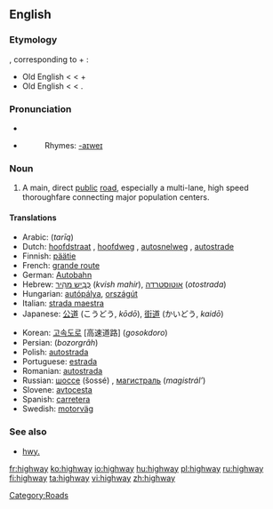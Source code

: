 {{wikipedia}}
==English==

===Etymology===
{{etyl|ang}} {{term|heahweg|hēahweġ|main road}}, corresponding to {{term|high}} + {{term|way}}:
* Old English {{term|heah|hēah|of great height, tall}} <{{proto|Germanic|kaukhaz}} < {{proto|Indo-European|kowkos|hill}} +
* Old English {{term|weg|weġ|lang=ang|road, path}} < {{proto|Germanic|wegaz}} < {{proto|Indo-European|wegʰ-|to move}}.

===Pronunciation===
* {{IPA|/ˈhaɪweɪ/}}
* {{audio|en-us-highway.ogg|Audio (US)}}
*: Rhymes: [[Rhymes:English:-aɪweɪ|-aɪweɪ]]

===Noun===
{{en-noun}}

# A main, direct [[public]] [[road]], especially a multi-lane, high speed thoroughfare connecting major population centers.

====Translations====
{{trans-top|main public thoroughfare}}
* Arabic: {{Arab|[[طريق]]}} (''tarīq'') {{m}}
* Dutch: [[hoofdstraat]] {{f}}, [[hoofdweg]] {{m}}, [[autosnelweg]] {{m}}, [[autostrade]] {{f}}
* Finnish: [[päätie]]
* French: [[grande route]] {{f}}
* German: [[Autobahn]] {{f}}
* Hebrew: [[כביש מהיר|כְּבִיש מַהִיר]] (''kvish mahir''), [[אוטוסטרדה]] (''otostrada'')
* Hungarian: [[autópálya]], [[országút]]
* Italian: [[strada maestra]] {{f}}
* Japanese: [[公道]] (こうどう, ''kōdō''), [[街道]] (かいどう, ''kaidō'')
{{trans-mid}}
* Korean: [[고속도로]] [高速道路] (''gosokdoro'')
* Persian: {{fa-Arab|[[بزرگراه]]}} (''bozorgrâh'')
* Polish: [[autostrada]] {{f}}
* Portuguese: [[estrada]] {{f}}
* Romanian: [[autostrada]] {{f}}
* Russian: [[шоссе]] (šossé) {{n}}, [[магистраль]] (''magistrál’'') {{f}}
* Slovene: [[avtocesta]] {{f}}
* Spanish: [[carretera]] {{f}}
* Swedish: [[motorväg]] {{c}}
{{trans-bottom}}

===See also===
* [[hwy.]]

[[Category:Roads]]

[[fr:highway]]
[[ko:highway]]
[[io:highway]]
[[hu:highway]]
[[pl:highway]]
[[ru:highway]]
[[fi:highway]]
[[ta:highway]]
[[vi:highway]]
[[zh:highway]]